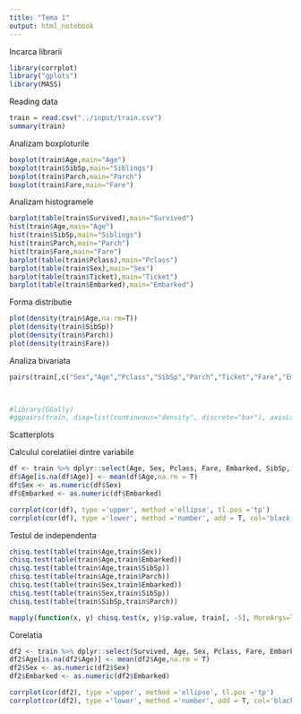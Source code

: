 ```yaml
---
title: "Tema 1"
output: html_notebook
---
```

Incarca librarii

```r
library(corrplot)
library("gplots")
library(MASS)
```

Reading data

```r
train = read.csv("../input/train.csv")
summary(train)
```
Analizam boxploturile

```r
boxplot(train$Age,main="Age")
boxplot(train$SibSp,main="Siblings")
boxplot(train$Parch,main="Parch")
boxplot(train$Fare,main="Fare")
```

Analizam histogramele

```r
barplot(table(train$Survived),main="Survived")
hist(train$Age,main="Age")
hist(train$SibSp,main="Siblings")
hist(train$Parch,main="Parch")
hist(train$Fare,main="Fare")
barplot(table(train$Pclass),main="Pclass")
barplot(table(train$Sex),main="Sex")
barplot(table(train$Ticket),main="Ticket")
barplot(table(train$Embarked),main="Embarked")
```

Forma distributie

```r
plot(density(train$Age,na.rm=T))
plot(density(train$SibSp))
plot(density(train$Parch))
plot(density(train$Fare))
```



Analiza bivariata
```r

pairs(train[,c("Sex","Age","Pclass","SibSp","Parch","Ticket","Fare","Embarked")])

 

#library(GGally)
#ggpairs(train, diag=list(continuous="density", discrete="bar"), axisLabels="show")
```

Scatterplots


Calculul corelatiiei dintre variabile

```r

df <- train %>% dplyr::select(Age, Sex, Pclass, Fare, Embarked, SibSp, Parch)
df$Age[is.na(df$Age)] <- mean(df$Age,na.rm = T)
df$Sex <- as.numeric(df$Sex)
df$Embarked <- as.numeric(df$Embarked)

corrplot(cor(df), type ='upper', method ='ellipse', tl.pos ='tp')
corrplot(cor(df), type ='lower', method ='number', add = T, col='black', cl.pos='n',diag=F)
```

Testul de independenta

```r
chisq.test(table(train$Age,train$Sex)) 
chisq.test(table(train$Age,train$Embarked)) 
chisq.test(table(train$Age,train$SibSp)) 
chisq.test(table(train$Age,train$Parch)) 
chisq.test(table(train$Sex,train$Embarked))
chisq.test(table(train$Sex,train$SibSp))
chisq.test(table(train$SibSp,train$Parch))

mapply(function(x, y) chisq.test(x, y)$p.value, train[, -5], MoreArgs=list(train[,5]))

```


Corelatia

```r

df2 <- train %>% dplyr::select(Survived, Age, Sex, Pclass, Fare, Embarked, SibSp, Parch)
df2$Age[is.na(df2$Age)] <- mean(df2$Age,na.rm = T)
df2$Sex <- as.numeric(df2$Sex)
df2$Embarked <- as.numeric(df2$Embarked)

corrplot(cor(df2), type ='upper', method ='ellipse', tl.pos ='tp')
corrplot(cor(df2), type ='lower', method ='number', add = T, col='black', cl.pos='n',diag=F)
```

